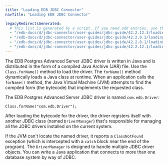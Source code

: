 ```yaml
---
title: "Loading EDB JDBC Connector"
navTitle: "Loading EDB JDBC Connector"

legacyRedirectsGenerated:
  # This list is generated by a script. If you need add entries, use the `legacyRedirects` key.
  - "/edb-docs/d/jdbc-connector/user-guides/jdbc-guide/42.2.12.3/loading_the_advanced_server_jdbc_connector.html"
  - "/edb-docs/d/jdbc-connector/user-guides/jdbc-guide/42.2.9.1/loading_the_advanced_server_jdbc_connector.html"
  - "/edb-docs/d/jdbc-connector/user-guides/jdbc-guide/42.2.8.1/loading_the_advanced_server_jdbc_connector.html"
  - "/edb-docs/d/jdbc-connector/user-guides/jdbc-guide/42.2.12.1/loading_the_advanced_server_jdbc_connector.html"
---
```


<div id="loading_the_advanced_server_jdbc_connector" class="registered_link"></div>

The EDB Postgres Advanced Server JDBC driver is written in Java and is distributed in the form of a compiled Java Archive (JAR) file. Use the `Class.forName()` method to load the driver. The `forName()` method dynamically loads a Java class at runtime. When an application calls the `forName()` method, the Java Virtual Machine (JVM) attempts to find the compiled form (the bytecode) that implements the requested class.

The EDB Postgres Advanced Server JDBC driver is named `com.edb.Driver`:

`Class.forName("com.edb.Driver");`

After loading the bytecode for the driver, the driver registers itself with another JDBC class (named `DriverManager`) that's responsible for managing all the JDBC drivers installed on the current system.

If the JVM can't locate the named driver, it reports a `ClassNotFound` exception (which is intercepted with a `catch` block near the end of the program). The `DriverManager` is designed to handle multiple JDBC driver objects. You can write a Java application that connects to more than one database system by way of JDBC. 
